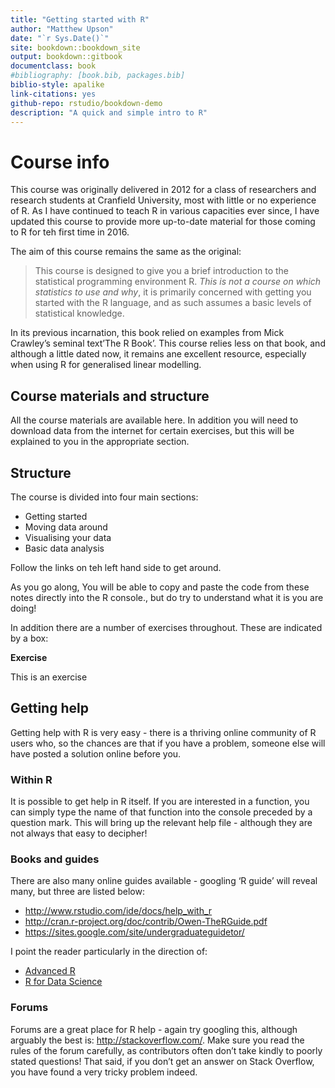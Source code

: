 ```yaml
--- 
title: "Getting started with R"
author: "Matthew Upson"
date: "`r Sys.Date()`"
site: bookdown::bookdown_site
output: bookdown::gitbook
documentclass: book
#bibliography: [book.bib, packages.bib]
biblio-style: apalike
link-citations: yes
github-repo: rstudio/bookdown-demo
description: "A quick and simple intro to R"
---
```


# Course info

This course was originally delivered in 2012 for a class of researchers and research students at Cranfield University, most with little or no experience of R.
As I have continued to teach R in various capacities ever since, I have updated this course to provide more up-to-date material for those coming to R for teh first time in 2016.

The aim of this course remains the same as the original:

> This course is designed to give you a brief introduction to the statistical programming environment R. *This is not a course on which statistics to use and why*, it is primarily concerned with getting you started with the R language, and as such assumes a basic levels of statistical knowledge.

In its previous incarnation, this book relied on examples from Mick Crawley's seminal text'The R Book'.
This course relies less on that book, and although a little dated now, it remains ane excellent resource, especially when using R for generalised linear modelling.

## Course materials and structure

All the course materials are available here. In addition you will need to download data from the internet for certain exercises, but this will be explained to you in the appropriate section.

## Structure

The course is divided into four main sections:

* Getting started
* Moving data around
* Visualising your data
* Basic data analysis

Follow the links on teh left hand side to get around.

As you go along, You will be able to copy and paste the code from these notes directly into the R console., but do try to understand what it is you are doing! 

 In addition there are a number of exercises throughout. These are indicated by a box:

<div class=ex>
**Exercise**

This is an exercise
</div>

## Getting help

Getting help with R is very easy - there is a thriving online community of R users who, so the chances are that if you have a problem, someone else will have posted a solution online before you.

### Within R

It is possible to get help in R itself. If you are interested in a function, you can simply type the name of that function into the console preceded by a question mark. This will bring up the relevant help file - although they are not always that easy to decipher!

### Books and guides

There are also many online guides available - googling 'R guide' will reveal many, but three are listed below:

* [http://www.rstudio.com/ide/docs/help_with_r](http://www.rstudio.com/ide/docs/help_with_r)
* [http://cran.r-project.org/doc/contrib/Owen-TheRGuide.pdf](http://cran.r-project.org/doc/contrib/Owen-TheRGuide.pdf)
* [https://sites.google.com/site/undergraduateguidetor/](https://sites.google.com/site/undergraduateguidetor)

I point the reader particularly in the direction of: 

* [Advanced R](http://adv-r.had.co.nz/)
* [R for Data Science](http://r4ds.had.co.nz/)

### Forums

Forums are a great place for R help - again try googling this, although arguably the best is: <http://stackoverflow.com/>.
Make sure you read the rules of the forum carefully, as contributors often don't take kindly to poorly stated questions!
That said, if you don't get an answer on Stack Overflow, you have found a very tricky problem indeed.
